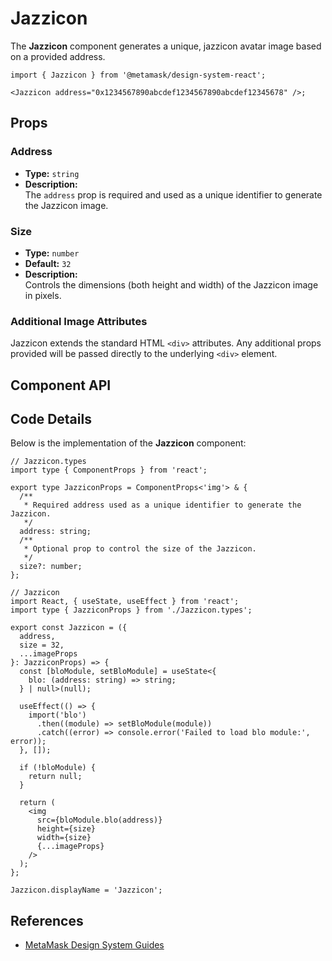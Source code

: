 
# Jazzicon

The **Jazzicon** component generates a unique, jazzicon avatar image based on a provided address.

```tsx
import { Jazzicon } from '@metamask/design-system-react';

<Jazzicon address="0x1234567890abcdef1234567890abcdef12345678" />;
```

<Canvas of={JazziconStories.Default} />

## Props

### Address

- **Type:** `string`
- **Description:**  
  The `address` prop is required and used as a unique identifier to generate the Jazzicon image.

<Canvas of={JazziconStories.SampleAddresses} />

### Size

- **Type:** `number`
- **Default:** `32`
- **Description:**  
  Controls the dimensions (both height and width) of the Jazzicon image in pixels.

### Additional Image Attributes

Jazzicon extends the standard HTML `<div>` attributes. Any additional props provided will be passed directly to the underlying `<div>` element.

## Component API

<Controls of={JazziconStories.Default} />

## Code Details

Below is the implementation of the **Jazzicon** component:

```tsx
// Jazzicon.types
import type { ComponentProps } from 'react';

export type JazziconProps = ComponentProps<'img'> & {
  /**
   * Required address used as a unique identifier to generate the Jazzicon.
   */
  address: string;
  /**
   * Optional prop to control the size of the Jazzicon.
   */
  size?: number;
};

// Jazzicon
import React, { useState, useEffect } from 'react';
import type { JazziconProps } from './Jazzicon.types';

export const Jazzicon = ({
  address,
  size = 32,
  ...imageProps
}: JazziconProps) => {
  const [bloModule, setBloModule] = useState<{
    blo: (address: string) => string;
  } | null>(null);

  useEffect(() => {
    import('blo')
      .then((module) => setBloModule(module))
      .catch((error) => console.error('Failed to load blo module:', error));
  }, []);

  if (!bloModule) {
    return null;
  }

  return (
    <img
      src={bloModule.blo(address)}
      height={size}
      width={size}
      {...imageProps}
    />
  );
};

Jazzicon.displayName = 'Jazzicon';
```

## References

- [MetaMask Design System Guides](https://www.notion.so/MetaMask-Design-System-Guides-Design-f86ecc914d6b4eb6873a122b83c12940)
